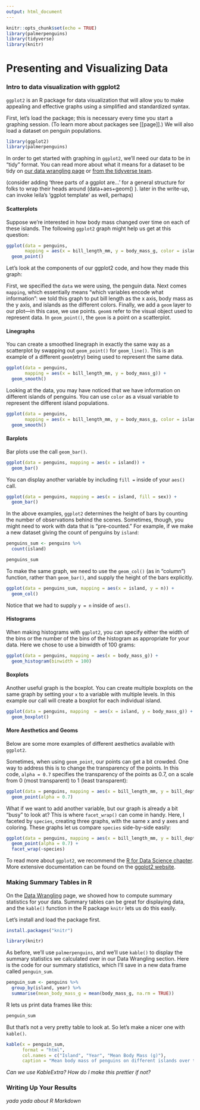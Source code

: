 ```yaml
---
output: html_document
---
```


```r
knitr::opts_chunk$set(echo = TRUE)
library(palmerpenguins)
library(tidyverse)
library(knitr)
```

# Presenting and Visualizing Data

### Intro to data visualization with ggplot2

`ggplot2` is an R package for data visualization that will allow you to make appealing and effective graphs using a simplified and standardized syntax.

First, let's load the package; this is necessary every time you start a graphing session. (To learn more about packages see [[page]].) We will also load a dataset on penguin populations.

```r
library(ggplot2)
library(palmerpenguins)
```

In order to get started with graphing in `ggplot2`, we'll need our data to be in  "tidy" format. You can read more about what it means for a dataset to be tidy on [our data wrangling page](link-goes-here) or [from the tidyverse team](https://cran.r-project.org/web/packages/tidyr/vignettes/tidy-data.html).

(consider adding 'three parts of a ggplot are...' for a general structure for folks to wrap their heads around (data+aes+geom() ). later in the write-up, can invoke leila's 'ggplot template' as well, perhaps)

#### Scatterplots

Suppose we're interested in how body mass changed over time on each of these islands. The following `ggplot2` graph might help us get at this question:

```r
ggplot(data = penguins, 
       mapping = aes(x = bill_length_mm, y = body_mass_g, color = island)) +
  geom_point()
```

Let's look at the components of our ggplot2 code, and how they made this graph:

First, we specified the `data` we were using, the penguin data. Next comes `mapping`, which essentially means "which variables encode what information": we told this graph to put bill length as the x axis, body mass as the y axis, and islands as the different colors. Finally, we add a `geom` layer to our plot—in this case, we use points. `geom`s refer to the visual object used to represent data. In `geom_point()`, the `geom` is a point on a scatterplot.

#### Linegraphs

You can create a smoothed linegraph in exactly the same way as a scatterplot by swapping out `geom_point()` for `geom_line()`. This is an example of a different `geom`(etry) being used to represent the same data.

```r
ggplot(data = penguins, 
       mapping = aes(x = bill_length_mm, y = body_mass_g)) +
  geom_smooth()
```

Looking at the data, you may have noticed that we have information on different islands of penguins. You can use `color` as a visual variable to represent the different island populations.

```r
ggplot(data = penguins, 
       mapping = aes(x = bill_length_mm, y = body_mass_g, color = island)) +
  geom_smooth()
```

#### Barplots

Bar plots use the call `geom_bar()`.

```r
ggplot(data = penguins, mapping = aes(x = island)) +
  geom_bar()
```

You can display another variable by including `fill = ` inside of your `aes()` call.

```r
ggplot(data = penguins, mapping = aes(x = island, fill = sex)) +
  geom_bar()
```

In the above examples, `ggplot2` determines the height of bars by counting the number of observations behind the scenes. Sometimes, though, you might need to work with data that is "pre-counted." For example, if we make a new dataset giving the count of penguins by `island`:

```r
penguins_sum <- penguins %>%
  count(island)

penguins_sum
```

To make the same graph, we need to use the `geom_col()` (as in "column") function, rather than `geom_bar()`, and supply the height of the bars explicitly.

```r
ggplot(data = penguins_sum, mapping = aes(x = island, y = n)) +
  geom_col()
```

Notice that we had to supply `y = n` inside of `aes()`.

#### Histograms

When making histograms with `ggplot2`, you can specify either the width of the bins or the number of the bins of the histogram as appropriate for your data. Here we chose to use a binwidth of 100 grams:

```r
ggplot(data = penguins, mapping = aes(x = body_mass_g)) +
  geom_histogram(binwidth = 100)
```

#### Boxplots

Another useful graph is the boxplot. You can create multiple boxplots on the same graph by setting your `x` to a variable with multiple levels. In this example our call will create a boxplot for each individual island.

```r
ggplot(data = penguins, mapping  = aes(x = island, y = body_mass_g)) +
  geom_boxplot()
```

#### More Aesthetics and Geoms

Below are some more examples of different aesthetics available with `ggplot2`.

Sometimes, when using `geom_point`, our points can get a bit crowded. One way to address this is to change the transparency of the points. In this code, `alpha = 0.7` specifies the transparency of the points as 0.7, on a scale from 0 (most transparent) to 1 (least transparent):

```r
ggplot(data = penguins, mapping = aes(x = bill_length_mm, y = bill_depth_mm, color = sex)) +
  geom_point(alpha = 0.7)
```

What if we want to add another variable, but our graph is already a bit "busy" to look at? This is where `facet_wrap()` can come in handy. Here, I faceted by `species`, creating three graphs, with the same x and y axes and coloring. These graphs let us compare `species` side-by-side easily:

```r
ggplot(data = penguins, mapping = aes(x = bill_length_mm, y = bill_depth_mm, color = sex)) +
  geom_point(alpha = 0.7) +
  facet_wrap(~species)
```

To read more about `ggplot2`, we recommend the [R for Data Science chapter](https://r4ds.had.co.nz/data-visualisation.html). More extensive documentation can be found on the [ggplot2 website](https://ggplot2.tidyverse.org/).

### Making Summary Tables in R

On the [Data Wrangling](INSERT LINK TO DATA WRANGLING PAGE) page, we showed how to compute summary statistics for your data. Summary tables can be great for displaying data, and the `kable()` function in the R package `knitr` lets us do this easily.

Let's install and load the package first.

```r
install.packages("knitr")
```

```r
library(knitr)
```

As before, we'll use `palmerpenguins`, and we'll use `kable()` to display the summary statistics we calculated over in our Data Wrangling section. Here is the code for our summary statistics, which I'll save in a new data frame called `penguin_sum`.

```r
penguin_sum <- penguins %>%
  group_by(island, year) %>%
  summarise(mean_body_mass_g = mean(body_mass_g, na.rm = TRUE))
```

R lets us print data frames like this:

```r
penguin_sum
```

But that's not a very pretty table to look at. So let's make a nicer one with `kable()`.

```r
kable(x = penguin_sum, 
      format = "html",
      col.names = c("Island", "Year", "Mean Body Mass (g)"),
      caption = "Mean body mass of penguins on different islands over time")
```

_Can we use KableExtra? How do I make this prettier if not?_

### Writing Up Your Results

_yada yada about R Markdown_
